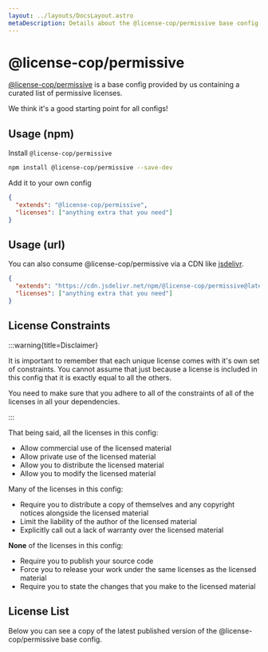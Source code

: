 ```yaml
---
layout: ../layouts/DocsLayout.astro
metaDescription: Details about the @license-cop/permissive base config and how to install and set it up in your project.
---
```



# @license-cop/permissive

[@license-cop/permissive](https://www.npmjs.com/package/@license-cop/permissive) is a base config provided by us containing a curated list of permissive licenses.

We think it's a good starting point for all configs!

## Usage (npm)

Install `@license-cop/permissive`

```bash
npm install @license-cop/permissive --save-dev
```

Add it to your own config

```json
{
  "extends": "@license-cop/permissive",
  "licenses": ["anything extra that you need"]
}
```

## Usage (url)

You can also consume @license-cop/permissive via a CDN like [jsdelivr](https://www.jsdelivr.com/).

```json
{
  "extends": "https://cdn.jsdelivr.net/npm/@license-cop/permissive@latest/.licenses.jsonc",
  "licenses": ["anything extra that you need"]
}
```

## License Constraints

:::warning{title=Disclaimer}

It is important to remember that each unique license comes with it's own set of constraints. You cannot assume that just because a license is included in this config that it is exactly equal to all the others.

You need to make sure that you adhere to all of the constraints of all of the licenses in all your dependencies.

:::

That being said, all the licenses in this config:

- Allow commercial use of the licensed material
- Allow private use of the licensed material
- Allow you to distribute the licensed material
- Allow you to modify the licensed material

Many of the licenses in this config:

- Require you to distribute a copy of themselves and any copyright notices alongside the licensed material
- Limit the liability of the author of the licensed material
- Explicitly call out a lack of warranty over the licensed material

**None** of the licenses in this config:

- Require you to publish your source code
- Force you to release your work under the same licenses as the licensed material
- Require you to state the changes that you make to the licensed material

## License List

Below you can see a copy of the latest published version of the @license-cop/permissive base config.

<Permissive />
